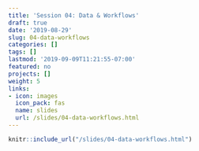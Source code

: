 ```yaml
---
title: 'Session 04: Data & Workflows'
draft: true
date: '2019-08-29'
slug: 04-data-workflows
categories: []
tags: []
lastmod: '2019-09-09T11:21:55-07:00'
featured: no
projects: []
weight: 5
links:
- icon: images
  icon_pack: fas
  name: slides
  url: /slides/04-data-workflows.html
---
```



```r
knitr::include_url("/slides/04-data-workflows.html")
```
